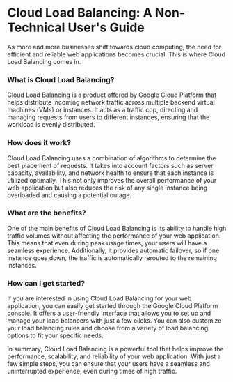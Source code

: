 

# Cloud Load Balancing: A Non-Technical User's Guide

As more and more businesses shift towards cloud computing, the need for efficient and reliable web applications becomes crucial. This is where Cloud Load Balancing comes in.

### What is Cloud Load Balancing?

Cloud Load Balancing is a product offered by Google Cloud Platform that helps distribute incoming network traffic across multiple backend virtual machines (VMs) or instances. It acts as a traffic cop, directing and managing requests from users to different instances, ensuring that the workload is evenly distributed.

### How does it work?

Cloud Load Balancing uses a combination of algorithms to determine the best placement of requests. It takes into account factors such as server capacity, availability, and network health to ensure that each instance is utilized optimally. This not only improves the overall performance of your web application but also reduces the risk of any single instance being overloaded and causing a potential outage.

### What are the benefits?

One of the main benefits of Cloud Load Balancing is its ability to handle high traffic volumes without affecting the performance of your web application. This means that even during peak usage times, your users will have a seamless experience. Additionally, it provides automatic failover, so if one instance goes down, the traffic is automatically rerouted to the remaining instances.

### How can I get started?

If you are interested in using Cloud Load Balancing for your web application, you can easily get started through the Google Cloud Platform console. It offers a user-friendly interface that allows you to set up and manage your load balancers with just a few clicks. You can also customize your load balancing rules and choose from a variety of load balancing options to fit your specific needs.

In summary, Cloud Load Balancing is a powerful tool that helps improve the performance, scalability, and reliability of your web application. With just a few simple steps, you can ensure that your users have a seamless and uninterrupted experience, even during times of high traffic. 